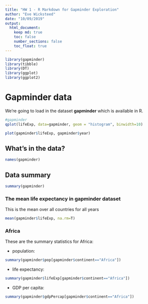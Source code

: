 ```yaml
---
title: "HW 1 - R Markdown for Gapminder Exploration"
author: "Eve Wicksteed"
date: "10/09/2019"
output: 
  html_document:
    keep md: true
    toc: false
    number_sections: false
    toc_float: true
---
```



```r
library(gapminder)
library(tibble)
library(DT)
library(ggplot)
library(ggplot2)
```

# Gapminder data

We're going to load in the dataset **gapminder** which is available in R. 

```r
#gapminder
qplot(lifeExp, data=gapminder, geom = "histogram", binwidth=10)

plot(gapminder$lifeExp, gapminder$year)
```

## What's in the data?
```r
names(gapminder)
```

## Data summary
```r
summary(gapminder)
```

### The mean life expectancy in gapminder dataset
This is the mean over all countries for all years
```r
mean(gapminder$lifeExp, na.rm=T)
```


### Africa

These are the summary statistics for Africa:

* population:
```r
summary(gapminder$pop[gapminder$continent=="Africa"])
```
* life expectancy:
```r
summary(gapminder$lifeExp[gapminder$continent=="Africa"])
```

* GDP per capita:
```r
summary(gapminder$gdpPercap[gapminder$continent=="Africa"])
```



